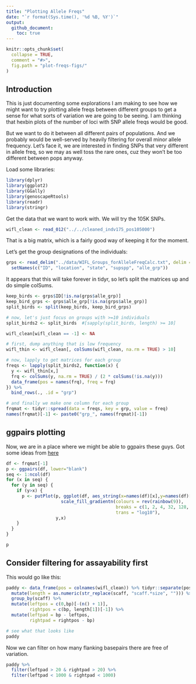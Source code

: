 ```yaml
---
title: "Plotting Allele Freqs"
date: "`r format(Sys.time(), '%d %B, %Y')`"
output: 
  github_document:
    toc: true
---
```


<!-- README.md is generated from README.Rmd. Please edit that file -->

```r
knitr::opts_chunk$set(
  collapse = TRUE,
  comment = "#>",
  fig.path = "plot-freqs-figs/"
)
```


## Introduction
This is just documenting some explorations I am making to see how we might want to try plotting
allele freqs between different groups to get a sense for what sorts of variation we are going to be seeing.
I am thinking that hexbin plots of the number of loci with SNP allele freqs would be good.

But we want to do it between all different pairs of populations.  And we probably would be well-served
by heavily filtering for overall minor allele frequency.  Let's face it, we are interested in 
finding SNPs that very different in allele freq, so we may as well toss the rare ones, cuz they won't 
be too different between pops anyway.

Load some libraries:
```r
library(dplyr)
library(ggplot2)
library(GGally)
library(genoscapeRtools)
library(readr)
library(stringr)
```


Get the data that we want to work with.  We will try the 105K SNPs.
```r
wifl_clean <- read_012("../../cleaned_indv175_pos105000")
```
That is a big matrix, which is a fairly good way of keeping it for the moment.

Let's get the group designations of the individuals:
```r
grps <- read_delim("../data/WIFL_Groups_forAlleleFreqCalc.txt", delim = "\t", col_names = FALSE) %>%
  setNames(c("ID", "location", "state", "supspp", "alle_grp"))

```

It appears that this will take forever in tidyr, so let's split the matrices up and do simple
colSums.
```r
keep_birds <- grps$ID[!is.na(grps$alle_grp)]
keep_bird_grps <- grps$alle_grp[!is.na(grps$alle_grp)]
split_birds <- split(keep_birds, keep_bird_grps)

# now, let's just focus on groups with >=10 individuals
split_birds2 <- split_birds  #[sapply(split_birds, length) >= 10]

wifl_clean[wifl_clean == -1] <- NA

# first, dump anything that is low frequency
wifl_thin <- wifl_clean[, colSums(wifl_clean, na.rm = TRUE) > 10]

# now, lapply to get matrices for each group
freqs <- lapply(split_birds2, function(x) {
  y <- wifl_thin[x,]
  frq <- colSums(y, na.rm = TRUE) / (2 * colSums(!is.na(y)))
  data_frame(pos = names(frq), freq = frq)
}) %>%
  bind_rows(., .id = "grp")

# and finally we make one column for each group
frqmat <- tidyr::spread(data = freqs, key = grp, value = freq)
names(frqmat)[-1] <- paste0("grp_", names(frqmat)[-1])

```



## ggpairs plotting
Now, we are in a place where we might be able to ggpairs these guys.  Got some ideas from [here](http://stackoverflow.com/questions/20872133/using-stat-binhex-with-ggpairs)

```r
df <- frqmat[-1]
p <- ggpairs(df, lower="blank")
seq <- 1:ncol(df)
for (x in seq) {
  for (y in seq) {
    if (y>x) {
      p <- putPlot(p, ggplot(df, aes_string(x=names(df)[x],y=names(df)[y])) + stat_binhex(bins=25) +
                     scale_fill_gradientn(colours = rev(rainbow(9)),
                                          breaks = c(1, 2, 4, 32, 128, 1000, 10000, 100000),
                                          trans = "log10"), 
                   y,x)
    }
  }
}

p
```


## Consider filtering for assayability first
This would go like this:
```r
paddy <- data_frame(pos = colnames(wifl_clean)) %>% tidyr::separate(pos, into = c("scaff", "bp"), sep = "--", convert = TRUE) %>%
  mutate(length = as.numeric(str_replace(scaff, "scaff.*size", ""))) %>%
  group_by(scaff) %>%
  mutate(leftpos = c(0,bp)[-(n() + 1)],
         rightpos = c(bp, length[1])[-1]) %>%
  mutate(leftpad = bp - leftpos,
         rightpad = rightpos - bp)

# see what that looks like
paddy
```

Now we can filter on how many flanking basepairs there are free of variation.
```r
paddy %>%
  filter(leftpad > 20 & rightpad > 20) %>%
  filter(leftpad < 1000 & rightpad < 1000)
```
